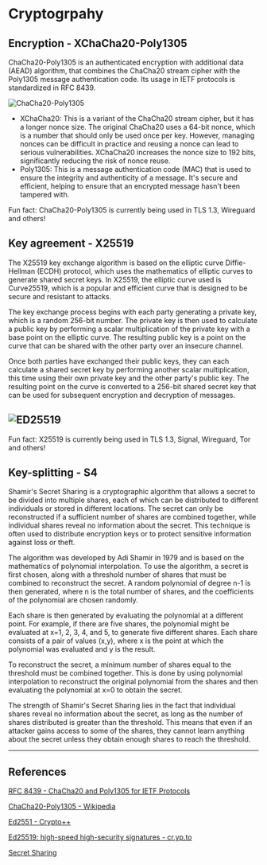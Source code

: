 
# Cryptogrpahy

## Encryption - XChaCha20-Poly1305

ChaCha20-Poly1305 is an authenticated encryption with additional data (AEAD) algorithm, that combines the ChaCha20 stream cipher with the Poly1305 message authentication code. Its usage in IETF protocols is standardized in RFC 8439.

![ChaCha20-Poly1305](/assets/ChaCha20-Poly1305_Encryption.png)

- XChaCha20: This is a variant of the ChaCha20 stream cipher, but it has a longer nonce size. The original ChaCha20 uses a 64-bit nonce, which is a number that should only be used once per key. However, managing nonces can be difficult in practice and reusing a nonce can lead to serious vulnerabilities. XChaCha20 increases the nonce size to 192 bits, significantly reducing the risk of nonce reuse.
- Poly1305: This is a message authentication code (MAC) that is used to ensure the integrity and authenticity of a message. It's secure and efficient, helping to ensure that an encrypted message hasn't been tampered with.

Fun fact: ChaCha20-Poly1305 is currently being used in TLS 1.3, Wireguard and others!

## Key agreement - X25519

The X25519 key exchange algorithm is based on the elliptic curve Diffie-Hellman (ECDH) protocol, which uses the mathematics of elliptic curves to generate shared secret keys. In X25519, the elliptic curve used is Curve25519, which is a popular and efficient curve that is designed to be secure and resistant to attacks.

The key exchange process begins with each party generating a private key, which is a random 256-bit number. The private key is then used to calculate a public key by performing a scalar multiplication of the private key with a base point on the elliptic curve. The resulting public key is a point on the curve that can be shared with the other party over an insecure channel.

Once both parties have exchanged their public keys, they can each calculate a shared secret key by performing another scalar multiplication, this time using their own private key and the other party's public key. The resulting point on the curve is converted to a 256-bit shared secret key that can be used for subsequent encryption and decryption of messages.

## ![ED25519](/assets/ed25519.png)

Fun fact: X25519 is currently being used in TLS 1.3, Signal, Wireguard, Tor and others!

## Key-splitting - S4

Shamir's Secret Sharing is a cryptographic algorithm that allows a secret to be divided into multiple shares, each of which can be distributed to different individuals or stored in different locations. The secret can only be reconstructed if a sufficient number of shares are combined together, while individual shares reveal no information about the secret. This technique is often used to distribute encryption keys or to protect sensitive information against loss or theft.

The algorithm was developed by Adi Shamir in 1979 and is based on the mathematics of polynomial interpolation. To use the algorithm, a secret is first chosen, along with a threshold number of shares that must be combined to reconstruct the secret. A random polynomial of degree n-1 is then generated, where n is the total number of shares, and the coefficients of the polynomial are chosen randomly.

Each share is then generated by evaluating the polynomial at a different point. For example, if there are five shares, the polynomial might be evaluated at x=1, 2, 3, 4, and 5, to generate five different shares. Each share consists of a pair of values (x,y), where x is the point at which the polynomial was evaluated and y is the result.

To reconstruct the secret, a minimum number of shares equal to the threshold must be combined together. This is done by using polynomial interpolation to reconstruct the original polynomial from the shares and then evaluating the polynomial at x=0 to obtain the secret.

The strength of Shamir's Secret Sharing lies in the fact that individual shares reveal no information about the secret, as long as the number of shares distributed is greater than the threshold. This means that even if an attacker gains access to some of the shares, they cannot learn anything about the secret unless they obtain enough shares to reach the threshold.

---

## References

[RFC 8439 - ChaCha20 and Poly1305 for IETF Protocols](https://www.rfc-editor.org/rfc/rfc8439)

[ChaCha20-Poly1305 - Wikipedia](https://en.wikipedia.org/wiki/ChaCha20-Poly1305)

[Ed2551 - Crypto++](https://www.cryptopp.com/wiki/Ed25519)

[Ed25519: high-speed high-security signatures - cr.yp.to](https://ed25519.cr.yp.to/)

[Secret Sharing](https://en.wikipedia.org/wiki/Secret_sharing)
